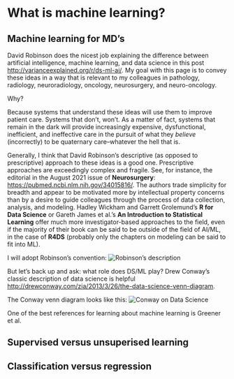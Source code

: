 # What is machine learning? {#explainingmachinelearning}

## Machine learning for MD's

David Robinson does the nicest job explaining the difference between artificial intelligence, machine learning, and data science in this post <http://varianceexplained.org/r/ds-ml-ai/>. My goal with this page is to convey these ideas in a way that is relevant to my colleagues in pathology, radiology, neuroradiology, oncology, neurosurgery, and neuro-oncology. 

Why? 

Because systems that understand these ideas will use them to improve patient care. Systems that don't, won't. As a matter of fact, systems that remain in the dark will provide increasingly expensive, dysfunctional, inefficient, and ineffective care in the pursuit of what they *believe* (incorrectly) to be quaternary care--whatever the hell that is. 

Generally, I think that David Robinson's descriptive (as opposed to prescriptive) approach to these ideas is a good one. Prescriptive approaches are exceedingly complex and fragile. See, for instance, the editorial in the August 2021 issue of **Neurosurgery**: <https://pubmed.ncbi.nlm.nih.gov/34015816/>. The authors trade simplicity for breadth and appear to be motivated more by intellectual property concerns than by a desire to guide colleagues through the process of data collection, analysis, and modeling. Hadley Wickham and Garrett Grolemund's **R for Data Science** or Gareth James et al.'s **An Introduction to Statistical Learning** offer much more investigator-based approaches to the field, even if the majority of their book can be said to be outside of the field of AI/ML, in the case of **R4DS** (probably only the chapters on modeling can be said to fit into ML). 

I will adopt Robinson's convention: ![Robinson's description](otherImages/DS_ML_AI.png)

But let's back up and ask: what role does DS/ML play? Drew Conway's classic description of data science is helpful <http://drewconway.com/zia/2013/3/26/the-data-science-venn-diagram>. 

The Conway venn diagram looks like this: 
![Conway on Data Science](otherImages/Drew_Conway_venn.png)

One of the best references for learning about machine learning is Greener et al.

## Supervised versus unsuperised learning

## Classification versus regression
